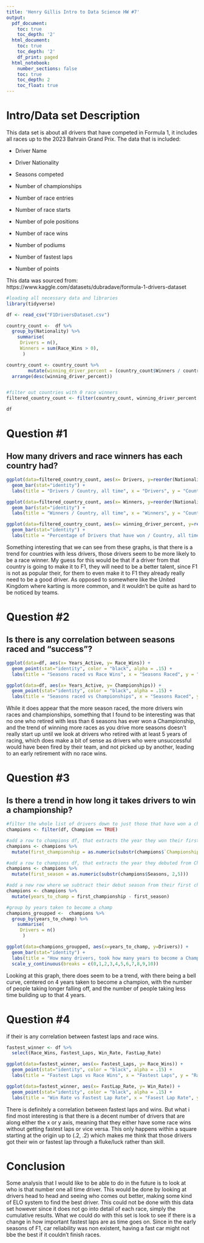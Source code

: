 ```yaml
---
title: 'Henry Gillis Intro to Data Science HW #7'
output:
  pdf_document:
    toc: true
    toc_depth: '2'
  html_document:
    toc: true
    toc_depth: '2'
    df_print: paged
  html_notebook:
    number_sections: false
    toc: true
    toc_depth: 2
    toc_float: true
---
```


# Intro/Data set Description

This data set is about all drivers that have competed in Formula 1, it includes all races up to the 2023 Bahrain Grand Prix. The data that is included:

-   Driver Name

-   Driver Nationality

-   Seasons competed

-   Number of championships

-   Number of race entries

-   Number of race starts

-   Number of pole positions

-   Number of race wins

-   Number of podiums

-   Number of fastest laps

-   Number of points

This data was sourced from: https://www.kaggle.com/datasets/dubradave/formula-1-drivers-dataset

```r
#loading all necessary data and libraries
library(tidyverse)

df <- read_csv("F1DriversDataset.csv")

```

```r
country_count <-  df %>% 
  group_by(Nationality) %>% 
    summarise(
     Drivers = n(),
     Winners = sum(Race_Wins > 0),
      )

country_count <- country_count %>% 
        mutate(winning_driver_percent = (country_count$Winners / country_count$Drivers) * 100) %>% 
  arrange(desc(winning_driver_percent))


#filter out countries with 0 race winners
filtered_country_count <- filter(country_count, winning_driver_percent > 0)

df
```

# Question #1

## How many drivers and race winners has each country had?

```r
ggplot(data=filtered_country_count, aes(x= Drivers, y=reorder(Nationality, Drivers))) +
  geom_bar(stat="identity") +
  labs(title = "Drivers / Country, all time", x = "Drivers", y = "Country")

ggplot(data=filtered_country_count, aes(x= Winners, y=reorder(Nationality, Drivers))) +
  geom_bar(stat="identity") +
  labs(title = "Winners / Country, all time", x = "Winners", y = "Country")

ggplot(data=filtered_country_count, aes(x= winning_driver_percent, y=reorder(Nationality, Drivers))) +
  geom_bar(stat="identity") + 
  labs(title = "Percentage of Drivers that have won / Country, all time", x = "Percentage of winning drivers", y = "Country")

```

Something interesting that we can see from these graphs, is that there is a trend for countries with less drivers, those drivers seem to be more likely to be a race winner. My guess for this would be that if a driver from that country is going to make it to F1, they will need to be a better talent, since F1 is not as popular their, for them to even make it to F1 they already really need to be a good driver. As opposed to somewhere like the United Kingdom where karting is more common, and it wouldn't be quite as hard to be noticed by teams.

# Question #2

## Is there is any correlation between seasons raced and "success"?

```r
ggplot(data=df, aes(x= Years_Active, y= Race_Wins)) +
  geom_point(stat="identity", color = "black", alpha = .15) +
  labs(title = "Seasons raced vs Race Wins", x = "Seasons Raced", y = "Race Wins")
```

```r
ggplot(data=df, aes(x= Years_Active, y= Championships)) +
  geom_point(stat="identity", color = "black", alpha = .15) +
  labs(title = "Seasons raced vs Championships", x = "Seasons Raced", y = "Championships")
```

While it does appear that the more season raced, the more drivers win races and championships, something that I found to be interesting was that no one who retired with less than 6 seasons has ever won a Championship, and the trend of winning more races as you drive more seasons doesn't really start up until we look at drivers who retired with at least 5 years of racing, which does make a bit of sense as drivers who were unsuccessful would have been fired by their team, and not picked up by another, leading to an early retirement with no race wins.

# Question #3

## Is there a trend in how long it takes drivers to win a championship?

```r
#filter the whole list of drivers down to just those that have won a championship
champions <- filter(df, Champion == TRUE) 

#add a row to champions df, that extracts the year they won their first championship from Championship Years, and turn it into a number instead of a character
champions <- champions %>% 
  mutate(first_championship = as.numeric(substr(champions$`Championship Years`, 2,5)))

#add a row to champions df, that extracts the year they debuted from Championship Years, and turn it into a number instead of a character
champions <- champions %>% 
  mutate(first_season = as.numeric(substr(champions$Seasons, 2,5)))

#add a new row where we subtract their debut season from their first championship season to see how many years t took the to get their championship
champions <- champions %>% 
  mutate(years_to_champ = first_championship - first_season)

#group by years taken to become a champ
champions_groupped <-  champions %>% 
  group_by(years_to_champ) %>% 
    summarise(
     Drivers = n()
      )
```

```r
ggplot(data=champions_groupped, aes(x=years_to_champ, y=Drivers)) +
  geom_bar(stat="identity") +
  labs(title = "How many drivers, took how many years to become a Champion", x = "Years to become a Champion", y = "# of Drivers") +
  scale_y_continuous(breaks = c(0,1,2,3,4,5,6,7,8,9,10))
```
Looking at this graph, there does seem to be a trend, with there being a bell curve, centered on 4 years taken to become a champion, with the number of people taking longer falling off, and the number of people taking less time building up to that 4 years.

# Question #4

if their is any correlation between fastest laps and race wins.

```r
fastest_winner <- df %>% 
  select(Race_Wins, Fastest_Laps, Win_Rate, FastLap_Rate)
```

```r
ggplot(data=fastest_winner, aes(x= Fastest_Laps, y= Race_Wins)) +
  geom_point(stat="identity", color = "black", alpha = .15) +
  labs(title = "Fastest Laps vs Race Wins", x = "Fastest Laps", y = "Race Wins")
```

```r
ggplot(data=fastest_winner, aes(x= FastLap_Rate, y= Win_Rate)) +
  geom_point(stat="identity", color = "black", alpha = .15) +
  labs(title = "Win Rate vs Fastest Lap Rate", x = "Fasest Lap Rate", y = "Win Rate")
```

There is definitely a correlation between fastest laps and wins. But what i find most interesting is that there is a decent number of drivers that are along either the x or y axis, meaning that they either have some race wins without getting fastest laps or vice versa. This only happens within a square starting at the origin up to (.2, .2) which makes me think that those drivers got their win or fastest lap through a fluke/luck rather than skill.

# Conclusion

Some analysis that I would like to be able to do in the future is to look at who is that number one all time driver. This would be done by looking at drivers head to head and seeing who comes out better, making some kind of ELO system to find the best driver. This could not be done with this data set however since it does not go into detail of each race, simply the cumulative results. What we could do with this set is look to see if there is a change in how important fastest laps are as time goes on. Since in the early seasons of F1, car reliability was non existent, having a fast car might not bbe the best if it couldn't finish races.